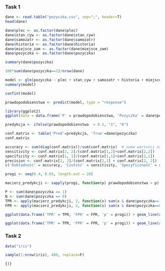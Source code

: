 ### Task 1

```r
dane <- read.table("pozyczka.csv", sep=";", header=T)
head(dane)
```

```r
dane$plec <- as.factor(dane$plec)
dane$stan_cyw <- as.factor(dane$stan_cyw)
dane$samozatr <- as.factor(dane$samozatr)
dane$historia <- as.factor(dane$historia)
dane$miejsce_zam <- as.factor(dane$miejsce_zam)
dane$pozyczka <- as.factor(dane$pozyczka)
```

```r
summary(dane$pozyczka)
```

```r
100*sum(dane$pozyczka==1)/nrow(dane)
```

```r
model <- glm(pozyczka ~ plec + stan_cyw + samozatr + historia + miejsce_zam + dochod + suma_poz, dane, family = binomial)
summary(model)
```

```r
confint(model)
```

```r
prawdopodobienstwa <- predict(model, type = "response")
```

```r
library(ggplot2)
ggplot(data = data.frame('P' = prawdopodobienstwa, 'Pozyczka' = dane$pozyczka)) + geom_boxplot(aes(x = Pozyczka, y = P)) + theme_minimal()
```

```r
predykcja <- ifelse(prawdopodobienstwa  > 0.5, "1", "0")
```

```r
conf.matrix <- table('Pred'=predykcja, 'True'=dane$pozyczka)
conf.matrix
```

```r
accuracy <- sum(diag(conf.matrix))/sum(conf.matrix)  # suma wartości na przekątnej dzielona przez sumę wszystkich wartości macierzy
sensitivity <- conf.matrix[2, 2]/(conf.matrix[1,2]+conf.matrix[2,2])
specificity <- conf.matrix[1, 1]/(conf.matrix[1,1]+conf.matrix[2,1])
precision <- conf.matrix[2, 2]/(conf.matrix[2,1] + conf.matrix[2, 2])
c('Dokładność' = accuracy, 'Czułość' = sensitivity, 'Specyficzność' = specificity, "Precyzja" = precision)
```

```r
progi <- seq(0.4, 0.65, length.out = 20)
```

```r
macierz_predykcji <- sapply(progi, function(p) prawdopodobienstwa > p) 
```

```r
P <- sum(dane$pozyczka == 1)  
N <- sum(dane$pozyczka == 0)
TPR <- apply(macierz_predykcji, 2, function(x) sum(x & dane$pozyczka==1))/P
FPR <- apply(macierz_predykcji, 2, function(x) sum(x & dane$pozyczka==0))/N
```

```r
ggplot(data.frame('TPR' = TPR, 'FPR' = FPR, 'p' = progi)) + geom_line(aes(x=FPR, y=TPR)) + geom_abline(slope=1, intercept=0, alpha=0.2) + theme_minimal() 
```

```r
ggplot(data.frame('TPR' = TPR, 'FPR' = FPR, 'p' = progi)) + geom_line(aes(x=FPR, y=TPR)) + geom_abline(slope=1, intercept=0, alpha=0.2) + theme_minimal() + geom_text(aes(x=FPR, y=TPR + 0.05, label=round(p, 2)))
```

### Task 2

```r
data("iris")
```

```r
sample(1:nrow(iris), 480, replace=F)
```

```{)}
```
